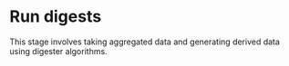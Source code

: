 # Run digests

This stage involves taking aggregated data and generating derived data using
digester algorithms.
